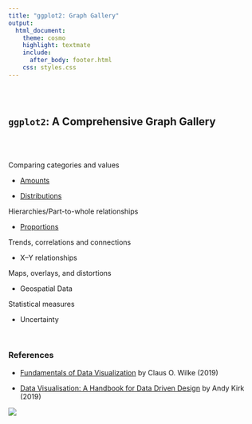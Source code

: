 ```yaml
---
title: "ggplot2: Graph Gallery"
output:
  html_document:
    theme: cosmo
    highlight: textmate
    include:
      after_body: footer.html
    css: styles.css
---
```


<style type="text/css">
.title {
  display: none;
}

#getting-started img {
  margin-right: 10px;
}

</style>

<div class="row" style="padding-top: 30px;">
<div class="col-sm-6">





# `ggplot2`: A Comprehensive Graph Gallery

<br><br>


Comparing categories and values

- [Amounts](https://mjfrigaard.github.io/ggplot2-graph-gallery/ggp2-amounts.html#1)

- [Distributions](https://mjfrigaard.github.io/ggplot2-graph-gallery/ggp2-distributions.html#1)

Hierarchies/Part-to-whole relationships

- [Proportions](https://mjfrigaard.github.io/ggplot2-graph-gallery/ggp2-proportions.html#1)

Trends, correlations and connections

- X–Y relationships  

Maps, overlays, and distortions  

- Geospatial Data  

Statistical measures

- Uncertainty

<br>

### References 

- [Fundamentals of Data Visualization](https://clauswilke.com/dataviz/) by Claus O. Wilke (2019)

- [Data Visualisation: A Handbook for Data Driven Design](https://www.visualisingdata.com/book/) by Andy Kirk (2019)

</div>
<div class="col-sm-6">

![](images/pdg-hex.png)


<!--
```r
knitr::include_graphics("images/pdg-hex.png")
```
-->
